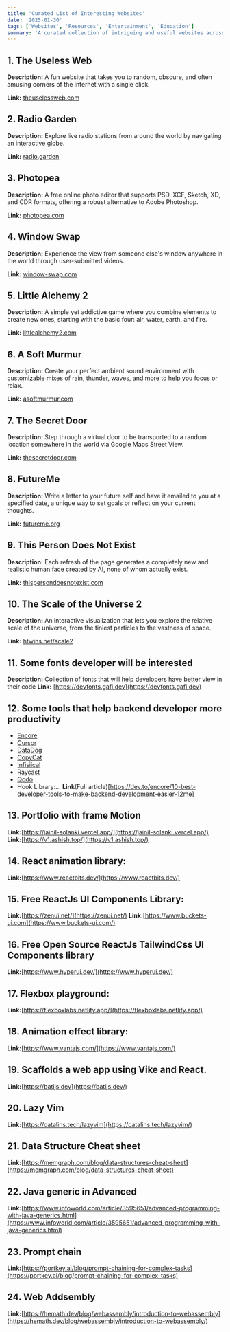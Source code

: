 ```yaml
---
title: 'Curated List of Interesting Websites'
date: '2025-01-30'
tags: ['Websites', 'Resources', 'Entertainment', 'Education']
summary: 'A curated collection of intriguing and useful websites across various categories.'
---
```


## 1. The Useless Web

**Description:** A fun website that takes you to random, obscure, and often amusing corners of the internet with a single click.

**Link:** [theuselessweb.com](https://theuselessweb.com)

## 2. Radio Garden

**Description:** Explore live radio stations from around the world by navigating an interactive globe.

**Link:** [radio.garden](https://radio.garden)

## 3. Photopea

**Description:** A free online photo editor that supports PSD, XCF, Sketch, XD, and CDR formats, offering a robust alternative to Adobe Photoshop.

**Link:** [photopea.com](https://www.photopea.com)

## 4. Window Swap

**Description:** Experience the view from someone else's window anywhere in the world through user-submitted videos.

**Link:** [window-swap.com](https://www.window-swap.com)

## 5. Little Alchemy 2

**Description:** A simple yet addictive game where you combine elements to create new ones, starting with the basic four: air, water, earth, and fire.

**Link:** [littlealchemy2.com](https://littlealchemy2.com)

## 6. A Soft Murmur

**Description:** Create your perfect ambient sound environment with customizable mixes of rain, thunder, waves, and more to help you focus or relax.

**Link:** [asoftmurmur.com](https://asoftmurmur.com)

## 7. The Secret Door

**Description:** Step through a virtual door to be transported to a random location somewhere in the world via Google Maps Street View.

**Link:** [thesecretdoor.com](http://www.stumbleupon.com/su/2XKQbR/www.safestyle-windows.co.uk/the-secret-door/)

## 8. FutureMe

**Description:** Write a letter to your future self and have it emailed to you at a specified date, a unique way to set goals or reflect on your current thoughts.

**Link:** [futureme.org](https://www.futureme.org)

## 9. This Person Does Not Exist

**Description:** Each refresh of the page generates a completely new and realistic human face created by AI, none of whom actually exist.

**Link:** [thispersondoesnotexist.com](https://thispersondoesnotexist.com)

## 10. The Scale of the Universe 2

**Description:** An interactive visualization that lets you explore the relative scale of the universe, from the tiniest particles to the vastness of space.

**Link:** [htwins.net/scale2](https://htwins.net/scale2)

## 11. Some fonts developer will be interested

**Description:** Collection of fonts that will help developers have better view in their code
**Link:** [https://devfonts.gafi.dev](https://devfonts.gafi.dev)

## 12. Some tools that help backend developer more productivity

- [Encore](https://encore.dev/)
- [Cursor](https://www.cursor.com/)
- [DataDog](https://github.com/DataDog/datadog-agent)
- [CopyCat](https://github.com/supabase-community/copycat)
- [Infisiical](https://github.com/Infisical/infisical)
- [Raycast](https://github.com/raycast)
- [Qodo](https://github.com/Codium-ai)
- Hook Library:...
  **Link**(Full article)[https://dev.to/encore/10-best-developer-tools-to-make-backend-development-easier-12me]

## 13. Portfolio with frame Motion

**Link:**[https://jainil-solanki.vercel.app/](https://jainil-solanki.vercel.app/)
**Link:**[https://v1.ashish.top/](https://v1.ashish.top/)

## 14. React animation library:

**Link:**[https://www.reactbits.dev/](https://www.reactbits.dev/)

## 15. Free ReactJs UI Components Library:

**Link:**[https://zenui.net/](https://zenui.net/)
**Link:**[https://www.buckets-ui.com](https://www.buckets-ui.com/)

## 16. Free Open Source ReactJs TailwindCss UI Components library

**Link:**[https://www.hyperui.dev/](https://www.hyperui.dev/)

## 17. Flexbox playground:

**Link:**[https://flexboxlabs.netlify.app/](https://flexboxlabs.netlify.app/)

## 18. Animation effect library:

**Link:**[https://www.vantajs.com/](https://www.vantajs.com/)

## 19. Scaffolds a web app using Vike and React.

**Link:**[https://batijs.dev](https://batijs.dev/)

## 20. Lazy Vim

**Link:**[https://catalins.tech/lazyvim](https://catalins.tech/lazyvim/)

## 21. Data Structure Cheat sheet

**Link:**[https://memgraph.com/blog/data-structures-cheat-sheet](https://memgraph.com/blog/data-structures-cheat-sheet)

## 22. Java generic in Advanced

**Link:**[https://www.infoworld.com/article/3595651/advanced-programming-with-java-generics.html](https://www.infoworld.com/article/3595651/advanced-programming-with-java-generics.html)

## 23. Prompt chain

**Link:**[https://portkey.ai/blog/prompt-chaining-for-complex-tasks](https://portkey.ai/blog/prompt-chaining-for-complex-tasks)

## 24. Web Addsembly

**Link:**[https://hemath.dev/blog/webassembly/introduction-to-webassembly](https://hemath.dev/blog/webassembly/introduction-to-webassembly/)
